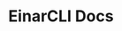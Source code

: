 ---
title: EinarCLI Docs
description: Get started building your docs site with Starlight.
template: splash
hero:
  tagline: Everything you need to build a powerfull applications. Fast, accessible, and easy-to-use.
  image:
    file: ../../assets/logo.svg
  actions:
    - text: Get started
      link: /getting-started/
      icon: right-arrow
      variant: primary
    - text: View on GitHub
      link: https://github.com/Ignaciojeria/einar
      icon: external
---